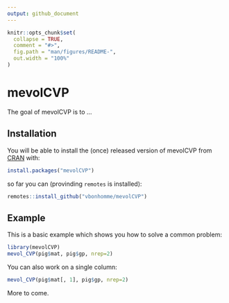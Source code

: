 ```yaml
---
output: github_document
---
```


<!--
[![CRAN status](https://www.r-pkg.org/badges/version/mevolCVP)](https://cran.r-project.org/package=mevolCVP)
-->
<!-- README.md is generated from README.Rmd. Please edit that file -->

```r
knitr::opts_chunk$set(
  collapse = TRUE,
  comment = "#>",
  fig.path = "man/figures/README-",
  out.width = "100%"
)
```
# mevolCVP

The goal of mevolCVP is to ...

## Installation

You will be able to install the (once) released version of mevolCVP from [CRAN](https://CRAN.R-project.org) with:

``` r
install.packages("mevolCVP")
```

so far you can (provinding `remotes` is installed):

```r
remotes::install_github("vbonhomme/mevolCVP")
```


## Example

This is a basic example which shows you how to solve a common problem:

```r
library(mevolCVP)
mevol_CVP(pig$mat, pig$gp, nrep=2)
```

You can also work on a single column:
```r
mevol_CVP(pig$mat[, 1], pig$gp, nrep=2)
```


More to come.
